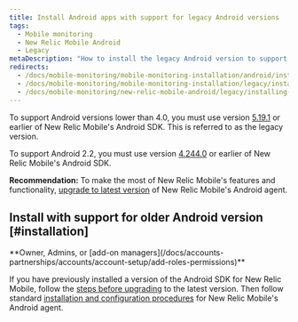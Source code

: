 ```yaml
---
title: Install Android apps with support for legacy Android versions
tags:
  - Mobile monitoring
  - New Relic Mobile Android
  - Legacy
metaDescription: "How to install the legacy Android version to support Android 2.2. Recommendation: Upgrade to the latest version of New Relic Mobile's Android agent."
redirects:
  - /docs/mobile-monitoring/mobile-monitoring-installation/android/installing-android-apps-android-22-support
  - /docs/mobile-monitoring/mobile-monitoring-installation/legacy/installing-android-apps-android-22-support
  - /docs/mobile-monitoring/new-relic-mobile-android/legacy/installing-android-apps-android-22-support
---
```


To support Android versions lower than 4.0, you must use version [5.19.1](https://docs.newrelic.com/docs/release-notes/mobile-release-notes/android-release-notes/android-5191-0) or earlier of New Relic Mobile's Android SDK. This is referred to as the legacy version.

To support Android 2.2, you must use version [4.244.0](/docs/release-notes/mobile-release-notes/android-release-notes/android-24440) or earlier of New Relic Mobile's Android SDK.

**Recommendation:** To make the most of New Relic Mobile's features and functionality, [upgrade to latest version](/docs/mobile-monitoring/new-relic-mobile-android/install-configure/upgrade-new-relic-mobiles-android-sdk) of New Relic Mobile's Android agent.

## Install with support for older Android version [#installation]

<Callout variant="tip">
  **Owner, Admins, or [add-on managers](/docs/accounts-partnerships/accounts/account-setup/add-roles-permissions)**
</Callout>

If you have previously installed a version of the Android SDK for New Relic Mobile, follow the [steps before upgrading](/docs/mobile-monitoring/new-relic-mobile-android/install-configure/upgrade-new-relic-mobiles-android-sdk#android_upgrade_1) to the latest version. Then follow standard [installation and configuration procedures](/docs/mobile-monitoring/new-relic-mobile-android/install-configure) for New Relic Mobile's Android agent.
